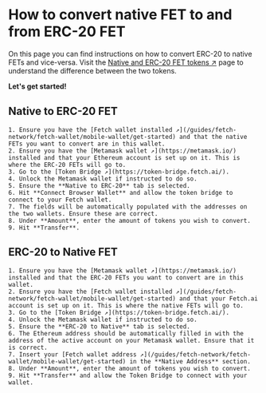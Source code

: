 # How to convert native FET to and from ERC-20 FET

On this page you can find instructions on how to convert ERC-20 to native FETs and vice-versa. Visit the [Native and ERC-20 FET tokens ↗️](/concepts/fetch-network/native-and-erc20-fet-tokens) page to understand the difference between the two tokens.

**Let's get started!**

## Native to ERC-20 FET

    1. Ensure you have the [Fetch wallet installed ↗️](/guides/fetch-network/fetch-wallet/mobile-wallet/get-started) and that the native FETs you want to convert are in this wallet.
    2. Ensure you have the [Metamask wallet ↗️](https://metamask.io/) installed and that your Ethereum account is set up on it. This is where the ERC-20 FETs will go to.
    3. Go to the [Token Bridge ↗️](https://token-bridge.fetch.ai/).
    4. Unlock the Metamask wallet if instructed to do so.
    5. Ensure the **Native to ERC-20** tab is selected.
    6. Hit **Connect Browser Wallet** and allow the token bridge to connect to your Fetch wallet.
    7. The fields will be automatically populated with the addresses on the two wallets. Ensure these are correct.
    8. Under **Amount**, enter the amount of tokens you wish to convert.
    9. Hit **Transfer**.

## ERC-20 to Native FET

    1. Ensure you have the [Metamask wallet ↗️](https://metamask.io/) installed and that the ERC-20 FETs you want to convert are in this wallet.
    2. Ensure you have the [Fetch wallet installed ↗️](/guides/fetch-network/fetch-wallet/mobile-wallet/get-started) and that your Fetch.ai account is set up on it. This is where the native FETs will go to.
    3. Go to the [Token Bridge ↗️](https://token-bridge.fetch.ai/).
    4. Unlock the Metamask wallet if instructed to do so.
    5. Ensure the **ERC-20 to Native** tab is selected.
    6. The Ethereum address should be automatically filled in with the address of the active account on your Metamask wallet. Ensure that it is correct.
    7. Insert your [Fetch wallet address ↗️](/guides/fetch-network/fetch-wallet/mobile-wallet/get-started) in the **Native Address** section.
    8. Under **Amount**, enter the amount of tokens you wish to convert.
    9. Hit **Transfer** and allow the Token Bridge to connect with your wallet.
